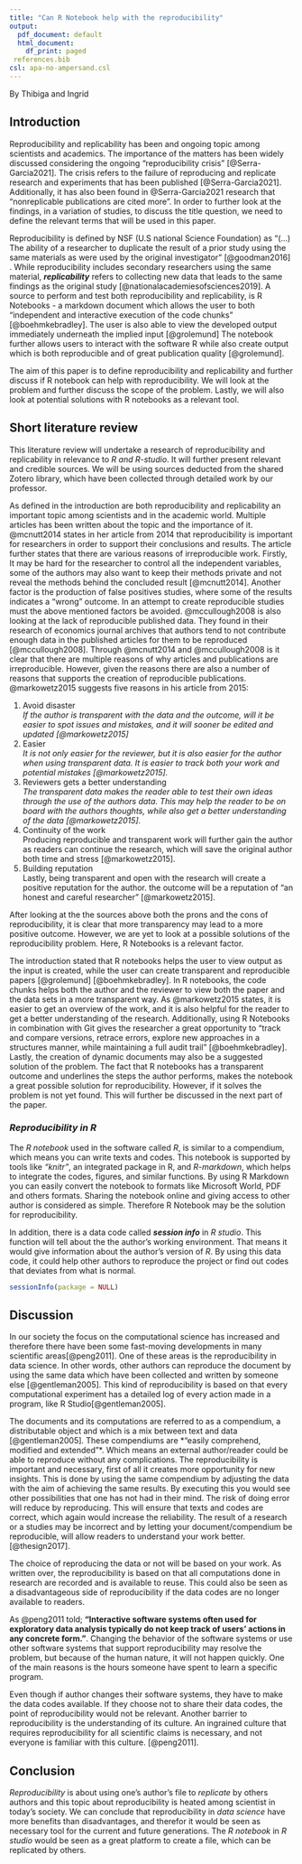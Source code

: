 ```yaml
---
title: "Can R Notebook help with the reproducibility"
output:
  pdf_document: default
  html_document:
    df_print: paged
 references.bib
csl: apa-no-ampersand.csl
---
```


By Thibiga and Ingrid

## Introduction

Reproducibility and replicability has been and ongoing topic among
scientists and academics. The importance of the matters has been widely
discussed considering the ongoing "reproducibility crisis"
[@Serra-Garcia2021]. The crisis refers to the failure of reproducing and
replicate research and experiments that has been published
[@Serra-Garcia2021]. Additionally, it has also been found in
@Serra-Garcia2021 research that "nonreplicable publications are cited
more". In order to further look at the findings, in a variation of
studies, to discuss the title question, we need to define the relevant
terms that will be used in this paper.

Reproducibility is defined by NSF (U.S national Science Foundation) as
"(...) The ability of a researcher to duplicate the result of a prior
study using the same materials as were used by the original
investigator" [@goodman2016] . While reproducibility includes secondary
researchers using the same material, ***replicability*** refers to
collecting new data that leads to the same findings as the original
study [@nationalacademiesofsciences2019]. A source to perform and test
both reproducibility and replicability, is R Notebooks - a markdown
document which allows the user to both "independent and interactive
execution of the code chunks" [@boehmkebradley]. The user is also able
to view the developed output immediately underneath the implied input
[@grolemund] The notebook further allows users to interact with the
software R while also create output which is both reproducible and of
great publication quality [@grolemund].

The aim of this paper is to define reproducibility and replicability and
further discuss if R notebook can help with reproducibility. We will
look at the problem and further discuss the scope of the problem.
Lastly, we will also look at potential solutions with R notebooks as a
relevant tool.

## Short literature review

This literature review will undertake a research of reproducibility and
replicability in relevance to *R and R-studio*. It will further present
relevant and credible sources. We will be using sources deducted from
the shared Zotero library, which have been collected through detailed
work by our professor.

As defined in the introduction are both reproducibility and
replicability an important topic among scientists and in the academic
world. Multiple articles has been written about the topic and the
importance of it. @mcnutt2014 states in her article from 2014 that
reproducibility is important for researchers in order to support their
conclusions and results. The article further states that there are
various reasons of irreproducible work. Firstly, It may be hard for the
researcher to control all the independent variables, some of the authors
may also want to keep their methods private and not reveal the methods
behind the concluded result [@mcnutt2014]. Another factor is the
production of false positives studies, where some of the results
indicates a "wrong" outcome. In an attempt to create reproducible
studies must the above mentioned factors be avoided. @mccullough2008 is
also looking at the lack of reproducible published data. They found in
their research of economics journal archives that authors tend to not
contribute enough data in the published articles for them to be
reproduced [@mccullough2008]. Through @mcnutt2014 and @mccullough2008 is
it clear that there are multiple reasons of why articles and
publications are irreproducible. However, given the reasons there are
also a number of reasons that supports the creation of reproducible
publications. @markowetz2015 suggests five reasons in his article from
2015:

1.  Avoid disaster\
    *If the author is transparent with the data and the outcome, will it
    be easier to spot issues and mistakes, and it will sooner be edited
    and updated [@markowetz2015]*
2.  Easier\
    *It is not only easier for the reviewer, but it is also easier for
    the author when using transparent data. It is easier to track both
    your work and potential mistakes [@markowetz2015].*
3.  Reviewers gets a better understanding\
    *The transparent data makes the reader able to test their own ideas
    through the use of the authors data. This may help the reader to be
    on board with the authors thoughts, while also get a better
    understanding of the data [@markowetz2015].*
4.  Continuity of the work\
    Producing reproducible and transparent work will further gain the
    author as readers can continue the research, which will save the
    original author both time and stress [@markowetz2015].
5.  Building reputation\
    Lastly, being transparent and open with the research will create a
    positive reputation for the author. the outcome will be a reputation
    of "an honest and careful researcher" [@markowetz2015].

After looking at the the sources above both the prons and the cons of
reproducibility, it is clear that more transparency may lead to a more
positive outcome. However, we are yet to look at a possible solutions of
the reproducibility problem. Here, R Notebooks is a relevant factor.

The introduction stated that R notebooks helps the user to view output
as the input is created, while the user can create transparent and
reproducible papers [@grolemund] [@boehmkebradley]. In R notebooks, the
code chunks helps both the author and the reviewer to view both the
paper and the data sets in a more transparent way. As @markowetz2015
states, it is easier to get an overview of the work, and it is also
helpful for the reader to get a better understanding of the research.
Additionally, using R Notebooks in combination with Git gives the
researcher a great opportunity to "track and compare versions, retrace
errors, explore new approaches in a structures manner, while maintaining
a full audit trail" [@boehmkebradley]. Lastly, the creation of dynamic
documents may also be a suggested solution of the problem. The fact that
R notebooks has a transparent outcome and underlines the steps the
author performs, makes the notebook a great possible solution for
reproducibility. However, if it solves the problem is not yet found.
This will further be discussed in the next part of the paper.

### ***Reproducibility in R***

The *R notebook* used in the software called *R*, is similar to a
compendium, which means you can write texts and codes. This notebook is
supported by tools like *"knitr"*, an integrated package in R, and
*R-markdown*, which helps to integrate the codes, figures, and similar
functions. By using R Markdown you can easily convert the notebook to
formats like Microsoft World, PDF and others formats. Sharing the
notebook online and giving access to other author is considered as
simple. Therefore R Notebook may be the solution for reproducibility.

In addition, there is a data code called ***session info*** in *R
studio*. This function will tell about the the author's working
environment. That means it would give information about the author's
version of *R*. By using this data code, it could help other authors to
reproduce the project or find out codes that deviates from what is
normal.

```r
sessionInfo(package = NULL)
```

## **Discussion**

In our society the focus on the computational science has increased and
therefore there have been some fast-moving developments in many
scientific areas[@peng2011]. One of these areas is the reproducibility
in data science. In other words, other authors can reproduce the
document by using the same data which have been collected and written by
someone else [@gentleman2005]. This kind of reproducibility is based on
that every computational experiment has a detailed log of every action
made in a program, like R Studio[@gentleman2005].

The documents and its computations are referred to as a compendium, a
distributable object and which is a mix between text and data
[@gentleman2005]. These compendiums are \*"easily comprehend, modified
and extended"\*. Which means an external author/reader could be able to
reproduce without any complications. The reproducibility is important
and necessary, first of all it creates more opportunity for new
insights. This is done by using the same compendium by adjusting the
data with the aim of achieving the same results. By executing this you
would see other possibilities that one has not had in their mind. The
risk of doing error will reduce by reproducing. This will ensure that
texts and codes are correct, which again would increase the reliability.
The result of a research or a studies may be incorrect and by letting
your document/compendium be reproducible, will allow readers to
understand your work better. [@thesign2017].

The choice of reproducing the data or not will be based on your work. As
written over, the reproducibility is based on that all computations done
in research are recorded and is available to reuse. This could also be
seen as a disadvantageous side of reproducibility if the data codes are
no longer available to readers.

As @peng2011 told; **"Interactive software systems often used for
exploratory data analysis typically do not keep track of users' actions
in any concrete form."**. Changing the behavior of the software systems
or use other software systems that support reproducibility may resolve
the problem, but because of the human nature, it will not happen
quickly. One of the main reasons is the hours someone have spent to
learn a specific program.

Even though if author changes their software systems, they have to make
the data codes available. If they choose not to share their data codes,
the point of reproducibility would not be relevant. Another barrier to
reproducibility is the understanding of its culture. An ingrained
culture that requires reproducibility for all scientific claims is
necessary, and not everyone is familiar with this culture. [@peng2011].

## **Conclusion**

*Reproducibility* is about using one's author's file to *replicate* by
others authors and this topic about reproducibility is heated among
scientist in today's society. We can conclude that reproducibility in
*data science* have more benefits than disadvantages, and therefor it
would be seen as necessary tool for the current and future generations.
The *R notebook* in *R studio* would be seen as a great platform to
create a file, which can be replicated by others.
